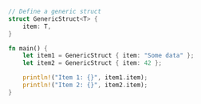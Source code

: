 ```rust
// Define a generic struct
struct GenericStruct<T> {
    item: T,
}

fn main() {
    let item1 = GenericStruct { item: "Some data" };
    let item2 = GenericStruct { item: 42 };

    println!("Item 1: {}", item1.item);
    println!("Item 2: {}", item2.item);
}

```